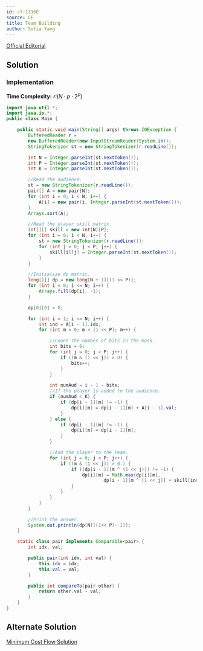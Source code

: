 ```yaml
---
id: cf-1316E
source: CF
title: Team Building
author: Sofia Yang
---
```


[Official Editorial](https://codeforces.com/blog/entry/74493)

## Solution

### Implementation

**Time Complexity:** $\mathcal{O}(N\cdot p\cdot 2^p)$

<LanguageSection>

<JavaSection>

```java
import java.util.*;
import java.io.*;
public class Main {

	public static void main(String[] args) throws IOException {
		BufferedReader r =
		new BufferedReader(new InputStreamReader(System.in));
		StringTokenizer st = new StringTokenizer(r.readLine());

		int N = Integer.parseInt(st.nextToken());
		int P = Integer.parseInt(st.nextToken());
		int K = Integer.parseInt(st.nextToken());

		//Read the audience.
		st = new StringTokenizer(r.readLine());
		pair[] A = new pair[N];
		for (int i = 0; i < N; i++) {
			A[i] = new pair(i, Integer.parseInt(st.nextToken()));
		}
		Arrays.sort(A);

		//Read the player skill matrix.
		int[][] skill = new int[N][P];
		for (int i = 0; i < N; i++) {
			st = new StringTokenizer(r.readLine());
			for (int j = 0; j < P; j++) {
				skill[i][j] = Integer.parseInt(st.nextToken());
			}
		}

		//Initialize dp matrix.
		long[][] dp = new long[N + 1][(1 << P)];
		for (int i = 0; i <= N; i++) {
			Arrays.fill(dp[i], -1);
		}

		dp[0][0] = 0;

		for (int i = 1; i <= N; i++) {
			int ind = A[i - 1].idx;
			for (int m = 0; m < (1 << P); m++) {

				//Count the number of bits in the mask.
				int bits = 0;
				for (int j = 0; j < P; j++) {
					if ((m & (1 << j)) > 0) {
						bits++;
					}
				}

				int numAud = i - 1 - bits;
				//If the player is added to the audience.
				if (numAud < K) {
					if (dp[i - 1][m] != -1) {
						dp[i][m] = dp[i - 1][m] + A[i - 1].val;
					}
				} else {
					if (dp[i - 1][m] != -1) {
						dp[i][m] = dp[i - 1][m];
					}
				}

				//Add the player to the team.
				for (int j = 0; j < P; j++) {
					if ((m & (1 << j)) > 0 ) {
						if ((dp[i - 1][m ^ (1 << j)]) != -1) {
							dp[i][m] = Math.max(dp[i][m],
									dp[i - 1][m ^ (1 << j)] + skill[ind][j]);
						}
					}
				}
			}
		}

		//Print the answer.
		System.out.println(dp[N][(1<< P)- 1]);
	}

	static class pair implements Comparable<pair> {
		int idx, val;

		public pair(int idx, int val) {
			this.idx = idx;
			this.val = val;
		}

		public int compareTo(pair other) {
			return other.val - val;
		}
	}
}
```

</JavaSection>

</LanguageSection>

## Alternate Solution

[Minimum Cost Flow Solution](https://codeforces.com/blog/entry/74493?#comment-586020)
